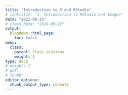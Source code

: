 ```yaml
---
title: "Introduction to R and RStudio"
# linktitle: "1. Introduction to RStudio and Images"
date: "2021-08-25"
# class_date: "2020-09-22"
output:
  blogdown::html_page:
    toc: false
menu:
  class:
    parent: Class sessions
    weight: 1
type: docs
# weight: 1 
# pdf: 
# thumb: 
editor_options: 
  chunk_output_type: console
---
```


<!--
## Slides

### Introduction

<a href="../../slides/10_Introduction.html#1" target="_blank">Lecture slides in HTML format</a>

```r
knitr::include_url('../../slides/10_Introduction.html#1')
```

### Getting started with R and RStudio

<a href="../../slides/11_Getting_started_with_R_Rstudio.html#1" target="_blank">Lecture slides in HTML format</a>

```r
knitr::include_url('../../slides/11_Getting_started_with_R_Rstudio.html#1')
```
-->
